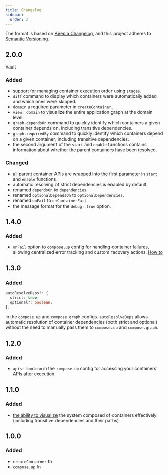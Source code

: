 ```yaml
---
title: Changelog
sidebar:
  order: 3
---
```


The format is based on [Keep a Changelog](https://keepachangelog.com/en/1.0.0/),
and this project adheres to [Semantic Versioning](http://semver.org).

## 2.0.0

Vault

### Added

- support for managing container execution order using `stages`.
- `diff` command to display which containers were automatically added and which ones were skipped.
- `domain` a required parameter in `createContainer`.
- `view: domain` to visualize the entire application graph at the domain level.
- `graph.dependsOn` command to quickly identify which containers a given container depends on, including transitive dependencies.
- `graph.requiredBy` command to quickly identify which containers depend on a given container, including transitive dependencies.
- the second argument of the `start` and `enable` functions contains information about whether the parent containers have been resolved.

### Changed

- all parent container APIs are wrapped into the first parameter in `start` and `enable` functions.
- automatic resolving of strict dependencies is enabled by default.
- renamed `dependsOn` to `dependencies`.
- renamed `optionalDependsOn` to `optionalDependencies`.
- renamed `onFail` to `onContainerFail`.
- the message format for the `debug: true` option.

## 1.4.0

### Added

- `onFail` option to `compose.up` config for handling container failures, allowing centralized error tracking and custom recovery actions.
  [How to](https://grlt-hub.github.io/app-compose/how-to-guides/handle-container-failures/)

## 1.3.0

### Added

```ts
autoResolveDeps?: {
  strict: true;
  optional?: boolean;
};
```

in the `compose.up` and `compose.graph` configs. `autoResolveDeps` allows automatic resolution of container dependencies (both strict and optional) without the need to manually pass them to `compose.up` and `compose.graph`.

## 1.2.0

### Added

- `apis: boolean` in the `compose.up` config for accessing your containers' APIs after execution.

## 1.1.0

### Added

- [the ability to visualize](https://grlt-hub.github.io/app-compose/how-to-guides/visualize-the-system/) the system composed of containers effectively (including transitive dependencies and their paths)

## 1.0.0

### Added

- `createContainer` fn
- `compose.up` fn
